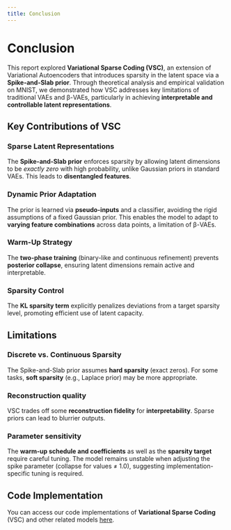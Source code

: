 ```yaml
---
title: Conclusion
---
```


# Conclusion

This report explored **Variational Sparse Coding (VSC)**, an extension of Variational Autoencoders that introduces sparsity in the latent space via a **Spike-and-Slab prior**. Through theoretical analysis and empirical validation on MNIST, we demonstrated how VSC addresses key limitations of traditional VAEs and β-VAEs, particularly in achieving **interpretable and controllable latent representations**.

## Key Contributions of VSC

### Sparse Latent Representations

The **Spike-and-Slab prior** enforces sparsity by allowing latent dimensions to be *exactly zero* with high probability, unlike Gaussian priors in standard VAEs. This leads to **disentangled features**.

### Dynamic Prior Adaptation

The prior is learned via **pseudo-inputs** and a classifier, avoiding the rigid assumptions of a fixed Gaussian prior. This enables the model to adapt to **varying feature combinations** across data points, a limitation of β-VAEs.

### Warm-Up Strategy

The **two-phase training** (binary-like and continuous refinement) prevents **posterior collapse**, ensuring latent dimensions remain active and interpretable.  

### Sparsity Control

The **KL sparsity term** explicitly penalizes deviations from a target sparsity level, promoting efficient use of latent capacity.

## Limitations

### Discrete vs. Continuous Sparsity

The Spike-and-Slab prior assumes **hard sparsity** (exact zeros). For some tasks, **soft sparsity** (e.g., Laplace prior) may be more appropriate.

### Reconstruction quality

VSC trades off some **reconstruction fidelity** for **interpretability**. Sparse priors can lead to blurrier outputs.

### Parameter sensitivity

The **warm-up schedule and coefficients** as well as the **sparsity target** require careful tuning. The model remains unstable when adjusting the spike parameter (collapse for values ≠ 1.0), suggesting implementation-specific tuning is required.

## Code Implementation

You can access our code implementations of **Variational Sparse Coding** (VSC) and other related models [here](https://github.com/Ophiase/VSC-For-Sparse-VAE).